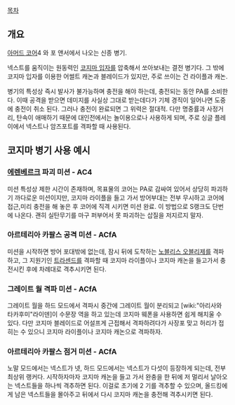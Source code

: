 [[목차]]
== 개요 ==
[[아머드 코어]]4 와 포 앤서에서 나오는 신종 병기.

넥스트를 움직이는 원동력인 [[코지마 입자]]를 압축해서 쏘아보내는 결전 병기다. 그 밖에 코지마 입자를 이용한 어썰트 캐논과 블레이드가 있지만, 주로 쓰이는 건 라이플과 캐논.

병기의 특성상 즉시 발사가 불가능하며 충전을 해야 하는데, 충전되는 동안 PA를 소비한다. 이때 공격을 받으면 데미지를 사실상 그대로 받는데다가 기체 경직이 일어나면 도중에 충전이 취소 된다. 그러나 충전이 완료되면 그 위력은 절대적. 다만 명중률과 사정거리, 탄속이 애매하기 때문에 대인전에서는 놀이용으로나 사용하게 되며, 주로 싱글 플레이에서 넥스트나 암즈포트를 격파할 때 사용된다.
== 코지마 병기 사용 예시 ==
=== [[에렌베르크]] 파괴 미션 - AC4 ===
미션 특성상 제한 시간이 존재하며, 목표물의 코어는 PA로 감싸여 있어서 상당히 파괴하기 까다로운 미션이지만, 코지마 라이플을 들고 가서 방어부대는 전부 무시하고 코어에 접근,미리 충전을 해 놓은 후 코어에 직격 시키면 미션 완료. 이 방법으로 S랭크도 단번에 나온다. 괜히 실탄무기를 마구 퍼부어서 못 파괴하는 삽질을 저지르지 말자.
=== 아르테리아 카팔스 공격 미션 - ACfA ===
미션을 시작하면 방어 포대밖에 없는데, 잠시 뒤에 도착하는 [[노블리스 오블리제]]를 격파하고, 그 지원기인 [[트라센드]]를 격파할 때 코지마 라이플이나 코지마 캐논을 들고가서 충전시킨 후에 차례대로 격추시키면 된다.
=== 그레이트 월 격파 미션 - ACfA ===
그레이트 월을 하드 모드에서 격파시 중간에 그레이트 월이 분리되고 [wiki:"아리사와 타카후미"라이덴]이 수문장 역을 하고 있는데 코지마 웨폰을 사용하면 쉽게 해치울 수 있다. 다만 코지마 블레이드로 어설프게 근접해서 격파하려다가 사장포 맞고 허리가 접히는 수 있으니 코지마 라이플이나 코지마 캐논으로 격파하자.
=== 아르테리아 카팔스 점거 미션 - ACfA === 
노말 모드에서는 넥스트가 넷, 하드 모드에서는 넥스트가 다섯이 등장하게 되는데, 전부 최상위 랭커다. 시작하자마자 코지마 캐논을 들고 가서 완충을 한 뒤에 저 멀리서 날아오는 넥스트들을 하나씩 격추하면 된다. 이걸로 초기에 2 기를 격추할 수 있으며, 올드킹에게 남은 넥스트들을 몰아주고 뒤에서 다시 코지마 캐논을 충전해 격추시키면 된다.
